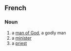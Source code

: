 ==French==

===Noun===
{{fr-noun|m|hommes de Dieu|f=femme de Dieu}}

# a [[man of God]], a godly man
# a [[minister]]
# a [[priest]]